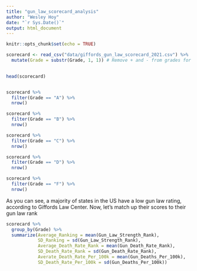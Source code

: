 ```yaml
---
title: "gun_law_scorecard_analysis"
author: "Wesley Hoy"
date: "`r Sys.Date()`"
output: html_document
---
```


```r
knitr::opts_chunk$set(echo = TRUE)
```


```r
scorecard <- read_csv("data/giffords_gun_law_scorecard_2021.csv") %>%
  mutate(Grade = substr(Grade, 1, 1)) # Remove + and - from grades for easier data analysis
  

head(scorecard)


scorecard %>%
  filter(Grade == "A") %>%
  nrow()

scorecard %>%
  filter(Grade == "B") %>%
  nrow()

scorecard %>%
  filter(Grade == "C") %>%
  nrow()

scorecard %>%
  filter(Grade == "D") %>%
  nrow()

scorecard %>%
  filter(Grade == "F") %>%
  nrow()
```

As you can see, a majority of states in the US have a low gun law rating, according to Giffords Law Center. Now, let's match up their scores to their gun law rank

```r
scorecard %>%
  group_by(Grade) %>%
  summarize(Average_Ranking = mean(Gun_Law_Strength_Rank),
            SD_Ranking = sd(Gun_Law_Strength_Rank),
            Average_Death_Rate_Rank = mean(Gun_Death_Rate_Rank),
            SD_Death_Rate_Rank = sd(Gun_Death_Rate_Rank),
            Averate_Death_Rate_Per_100k = mean(Gun_Deaths_Per_100k),
            SD_Death_Rate_Per_100k = sd(Gun_Deaths_Per_100k))
```

